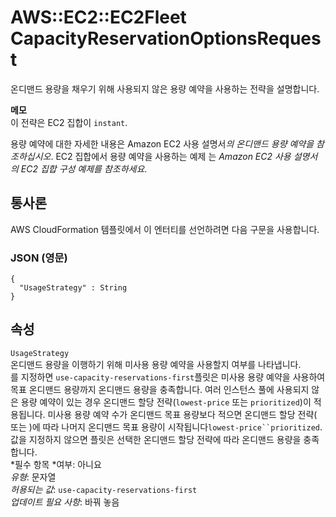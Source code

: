 # AWS::EC2::EC2Fleet CapacityReservationOptionsRequest

온디맨드 용량을 채우기 위해 사용되지 않은 용량 예약을 사용하는 전략을 설명합니다.

**메모**  
이 전략은 EC2 집합이 `instant`.

용량 예약에 대한 자세한 내용은 Amazon EC2 사용 설명서*의 온디맨드 용량 예약을 참조하십시오*. EC2 집합에서 용량 예약을 사용하는 예제 는 _Amazon EC2 사용 설명서의 EC2 집합 구성 예제를 참조하세요_.

## 통사론

AWS CloudFormation 템플릿에서 이 엔터티를 선언하려면 다음 구문을 사용합니다.

### JSON (영문)

```
{
  "UsageStrategy" : String
}
```

## 속성

`UsageStrategy`  
온디맨드 용량을 이행하기 위해 미사용 용량 예약을 사용할지 여부를 나타냅니다.  
를 지정하면 `use-capacity-reservations-first`플릿은 미사용 용량 예약을 사용하여 목표 온디맨드 용량까지 온디맨드 용량을 충족합니다. 여러 인스턴스 풀에 사용되지 않은 용량 예약이 있는 경우 온디맨드 할당 전략(`lowest-price` 또는 `prioritized`)이 적용됩니다. 미사용 용량 예약 수가 온디맨드 목표 용량보다 적으면 온디맨드 할당 전략( 또는 )에 따라 나머지 온디맨드 목표 용량이 시작됩니다`lowest-price``prioritized`.  
값을 지정하지 않으면 플릿은 선택한 온디맨드 할당 전략에 따라 온디맨드 용량을 충족합니다.  
*필수 항목 *여부: 아니요  
_유형_: 문자열  
_허용되는 값_: `use-capacity-reservations-first`  
_업데이트 필요 사항_: 바꿔 놓음
